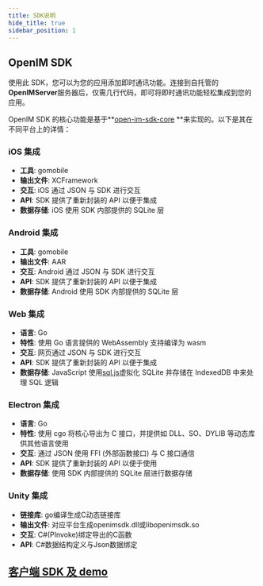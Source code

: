 ```yaml
---
title: SDK说明
hide_title: true
sidebar_position: 1
---
```


## OpenIM SDK

使用此 SDK，您可以为您的应用添加即时通讯功能。连接到自托管的**OpenIMServer**服务器后，仅需几行代码，即可将即时通讯功能轻松集成到您的应用。

OpenIM SDK 的核心功能是基于**[open-im-sdk-core](https://github.com/openimsdk/openim-sdk-core) **来实现的。以下是其在不同平台上的详情：

### iOS 集成

- **工具**: gomobile
- **输出文件**: XCFramework
- **交互**: iOS 通过 JSON 与 SDK 进行交互
- **API**: SDK 提供了重新封装的 API 以便于集成
- **数据存储**: iOS 使用 SDK 内部提供的 SQLite 层

### Android 集成

- **工具**: gomobile
- **输出文件**: AAR
- **交互**: Android 通过 JSON 与 SDK 进行交互
- **API**: SDK 提供了重新封装的 API 以便于集成
- **数据存储**: Android 使用 SDK 内部提供的 SQLite 层

### Web 集成

- **语言**: Go
- **特性**: 使用 Go 语言提供的 WebAssembly 支持编译为 wasm
- **交互**: 网页通过 JSON 与 SDK 进行交互
- **API**: SDK 提供了重新封装的 API 以便于集成
- **数据存储**: JavaScript 使用[sql.js](https://sql.js.org/)虚拟化 SQLite 并存储在 IndexedDB 中来处理 SQL 逻辑

### Electron 集成

- **语言**: Go
- **特性**: 使用 cgo 将核心导出为 C 接口，并提供如 DLL、SO、DYLIB 等动态库供其他语言使用
- **交互**: 通过 JSON 使用 FFI (外部函数接口) 与 C 接口通信
- **API**: SDK 提供了重新封装的 API 以便于使用
- **数据存储**: 使用 SDK 内部提供的 SQLite 层进行数据存储

### Unity 集成

- **链接库**: go编译生成C动态链接库
- **输出文件**: 对应平台生成openimsdk.dll或libopenimsdk.so
- **交互**: C#(PInvoke)绑定导出的C函数
- **API**: C#数据结构定义与Json数据绑定

## [客户端 SDK 及 demo](../guides/introduction/product#%EF%B8%8F-sdk-demo)
